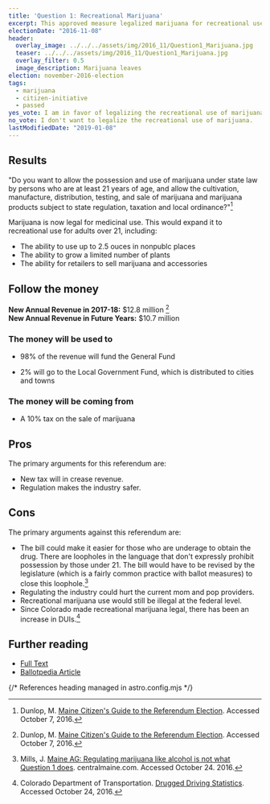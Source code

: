 ```yaml
---
title: 'Question 1: Recreational Marijuana'
excerpt: This approved measure legalized marijuana for recreational use.
electionDate: "2016-11-08"
header:
  overlay_image: ../../../assets/img/2016_11/Question1_Marijuana.jpg
  teaser: ../../../assets/img/2016_11/Question1_Marijuana.jpg
  overlay_filter: 0.5
  image_description: Marijuana leaves
election: november-2016-election
tags:
  - marijuana
  - citizen-initiative
  - passed
yes_vote: I am in favor of legalizing the recreational use of marijuana.
no_vote: I don't want to legalize the recreational use of marijuana.
lastModifiedDate: "2019-01-08"
---
```


## Results

"Do you want to allow the possession and use of marijuana under state law by persons who are at least 21 years of age, and allow the cultivation, manufacture, distribution, testing, and sale of marijuana and marijuana products subject to state regulation, taxation and local ordinance?"[^2]

Marijuana is now legal for medicinal use. This would expand it to recreational use for adults over 21, including:
- The ability to use up to 2.5 ouces in nonpublc places
- The ability to grow a limited number of plants
- The ability for retailers to sell marijuana and accessories

## Follow the money

**New Annual Revenue in 2017-18:** $12.8 million [^2]
<br />**New Annual Revenue in Future Years:** $10.7 million

### The money will be used to

- 98% of the revenue will fund the General Fund

- 2% will go to the Local Government Fund, which is distributed to cities and towns

### The money will be coming from
- A 10% tax on the sale of marijuana

## Pros
The primary arguments for this referendum are:

- New tax will in crease revenue.
- Regulation makes the industry safer.

## Cons
The primary arguments against this referendum are:

- The bill could make it easier for those who are underage to obtain the drug. There are loopholes in the language that don't expressly prohibit possession by those under 21. The bill would have to be revised by the legislature (which is a fairly common practice with ballot measures) to close this loophole.[^4]
- Regulating the industry could hurt the current mom and pop providers.
- Recreational marijuana use would still be illegal at the federal level.
- Since Colorado made recreational marijuana legal, there has been an increase in DUIs.[^3]

## Further reading
- [Full Text](http://www.maine.gov/sos/cec/elec/citizens/marijuanaleg.doc)
- [Ballotpedia Article](<https://ballotpedia.org/Maine_Marijuana_Legalization,_Question_1_(2016)>)

{/* References heading managed in astro.config.mjs */}
[^1]: Ballotpedia State Desk. [Maine Marijuana Legalization, Question 1 (2016)](https://ballotpedia.org/Maine_Marijuana_Legalization,_Question_1_(2016)). Ballotpedia.  Accessed October 24, 2016.
[^2]: Dunlop, M. [Maine Citizen's Guide to the Referendum Election](http://www.state.me.us/sos/cec/elec/upcoming/citizensguide2016.pdf). Accessed October 7, 2016.
[^3]: Colorado Department of Transportation.  [Drugged Driving Statistics](https://www.codot.gov/safety/alcohol-and-impaired-driving/druggeddriving/drugged-driver-statistics/view). Accessed October 24, 2016.
[^4]: Mills, J. [Maine AG: Regulating marijuana like alcohol is not what Question 1 does](http://www.centralmaine.com/2016/10/23/maine-ag-regulating-marijuana-like-alcohol-is-not-what-question-1-does/). centralmaine.com.  Accessed October 24. 2016.
[^5]: Maine PBN.  [Legalizing Marijuana](http://mainepublic.org/post/legalizing-marijuana#stream/0). Maine Calling.  Accessed November 7, 2016.
